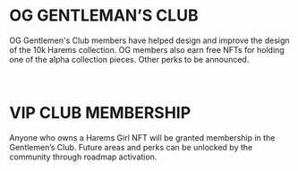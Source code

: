 # OG GENTLEMAN’S CLUB

OG Gentlemen's Club members have helped design and improve the design of the 10k Harems collection.  OG members also earn free NFTs for holding one of the alpha collection pieces. Other perks to be announced.

<br />

# VIP CLUB MEMBERSHIP

Anyone who owns a Harems Girl NFT will be granted membership in the Gentlemen’s Club. Future areas and perks can be unlocked by the community through roadmap activation.
